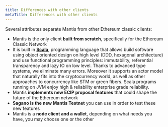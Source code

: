 ```yaml
---
title: Differences with other clients
metaTitle: Differences with other clients
---
```



Several attributes separate Mantis from other Ethereum classic clients:

  - Mantis is the only client **built from scratch**, specifically for the Ethereum Classic Network
  - It is built in [**Scala**](https://www.scala-lang.org/), programming language that allows build software using object oriented design on high level (DDD, hexagonal architecture) and use functional programming principles: immutability, referential transparency and lazy IO on low level. Thanks to advanced type systems, we eliminate many errors. Moreover it supports an actor model that naturally fits into the cryptocurrency world, as well as other approaches to concurrency like STM or green fibers. Scala programs running on JVM enjoy high & reliability enterprise grade reliability.
  - Mantis **implements new ECIP proposal features** that could shape the future of the Ethereum network
  - **Sagano is the new Mantis Testnet** you can use in order to test these new features
  - Mantis is a **node client and a wallet**, depending on what needs you have, you may choose one or the other
